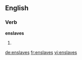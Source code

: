 
==English==

===Verb===
'''enslaves'''

# {{third-person singular of|[[enslave]]}}

[[de:enslaves]]
[[fr:enslaves]]
[[vi:enslaves]]